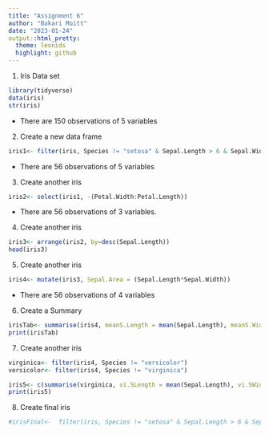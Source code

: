 ```yaml
---
title: "Assignment 6"
author: "Bakari Moitt"
date: "2023-01-24"
output::html_pretty:
  theme: leonids
  highlight: github
---
```

1. Iris Data set
```r
library(tidyverse)
data(iris)
str(iris)
```
  - There are 150 observations of 5 variables
  
2. Create a new data frame
```r
iris1<- filter(iris, Species != "setosa" & Sepal.Length > 6 & Sepal.Width > 2.5)
```
  - There are 56 observations of 5 variables
  
3. Create another iris
```r
iris2<- select(iris1, -(Petal.Width:Petal.Length)) 
```
  - There are 56 observations of 3 variables.
  
4. Create another iris
```r
iris3<- arrange(iris2, by=desc(Sepal.Length))
head(iris3)
```

5. Create another iris
```r
iris4<- mutate(iris3, Sepal.Area = (Sepal.Length*Sepal.Width))
```
  - There are 56 observations of 4 variables
  
6. Create a Summary
```r
irisTab<- summarise(iris4, meanS.Length = mean(Sepal.Length), meanS.Width = mean(Sepal.Width), SS = n())
print(irisTab)
```

7. Create another iris
```r
virginica<- filter(iris4, Species != "versicolor")
versicolor<- filter(iris4, Species != "virginica")

iris5<- c(summarise(virginica, vi.SLength = mean(Sepal.Length), vi.SWidth = mean(Sepal.Width), viSS = n()) , summarise(versicolor, ve.SLength = mean(Sepal.Length), ve.SWidth = mean(Sepal.Width), veSS = n()))
print(iris5)
```

8. Create final iris
```r
#irisFinal<-  filter(iris, Species != "setosa" & Sepal.Length > 6 & Sepal.Width > 2.5) %>% -(Petal.Width:Petal.Length) 
```

